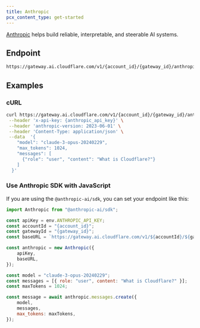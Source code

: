 ```yaml
---
title: Anthropic
pcx_content_type: get-started
---
```


[Anthropic](https://www.anthropic.com/) helps build reliable, interpretable, and steerable AI systems.

## Endpoint

```txt
https://gateway.ai.cloudflare.com/v1/{account_id}/{gateway_id}/anthropic`
```

## Examples

### cURL

```bash title="Example fetch request"
curl https://gateway.ai.cloudflare.com/v1/{account_id}/{gateway_id}/anthropic/v1/messages \
 --header 'x-api-key: {anthropic_api_key}' \
 --header 'anthropic-version: 2023-06-01' \
 --header 'Content-Type: application/json' \
 --data  '{
    "model": "claude-3-opus-20240229",
    "max_tokens": 1024,
    "messages": [
      {"role": "user", "content": "What is Cloudflare?"}
    ]
  }'
```

### Use Anthropic SDK with JavaScript

If you are using the `@anthropic-ai/sdk`, you can set your endpoint like this:

```js title="JavaScript"
import Anthropic from "@anthropic-ai/sdk";

const apiKey = env.ANTHROPIC_API_KEY;
const accountId = "{account_id}";
const gatewayId = "{gateway_id}";
const baseURL = `https://gateway.ai.cloudflare.com/v1/${accountId}/${gatewayId}/anthropic`;

const anthropic = new Anthropic({
	apiKey,
	baseURL,
});

const model = "claude-3-opus-20240229";
const messages = [{ role: "user", content: "What is Cloudflare?" }];
const maxTokens = 1024;

const message = await anthropic.messages.create({
	model,
	messages,
	max_tokens: maxTokens,
});
```
